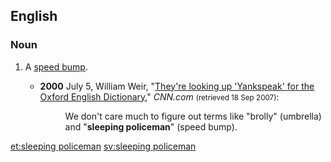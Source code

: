 ==English==

===Noun===
{{en-noun|head=[[sleeping]] [[policeman]]|sleeping policemen}}

# {{context|British|and|Caribbean English|idiomatic|lang=en}} A [[speed bump]].
#* '''2000''' July 5, William Weir, "[http://edition.cnn.com/2000/LOCAL/northeast/07/05/har.yankspeak/ They're looking up 'Yankspeak' for the Oxford English Dictionary]," ''CNN.com'' <small>(retrieved 18 Sep 2007)</small>:
#*: We don't care much to figure out terms like "brolly" (umbrella) and "'''sleeping policeman'''" (speed bump).

[[et:sleeping policeman]]
[[sv:sleeping policeman]]